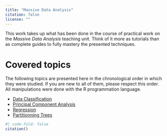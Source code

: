 ```yaml
---
title: "Massive Data Analysis"
citation: false
license: ""
---
```


This work takes up what has been done in the course of practical work on the *Massive Data Analysis* teaching unit. Think of it more as tutorials than as complete guides to fully mastery the presented techniques. 

# Covered topics

The following topics are presented here in the chronological order in which they were studied. If you are new to all of them, please respect this order. All manipulations were done with the R programmation language.

- [Data Classification](pages/tp1.qmd)
- [Principal Component Analysis](pages/tp2.qmd)
- [Regression](pages/tp3.qmd)
- [Partitionning Trees](pages/tp4.qmd)

::::: {.custom}
::: {.callout-citation}

```r
#| code-fold: false
citation()
```

:::
:::::
 
